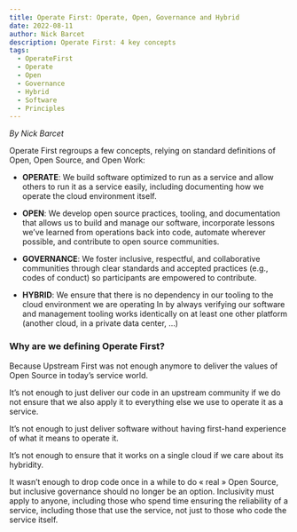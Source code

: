 ```yaml
---
title: Operate First: Operate, Open, Governance and Hybrid
date: 2022-08-11
author: Nick Barcet
description: Operate First: 4 key concepts
tags:
  - OperateFirst
  - Operate
  - Open
  - Governance
  - Hybrid
  - Software
  - Principles
---
```


_By Nick Barcet_

Operate First regroups a few concepts, relying on standard definitions of Open, Open Source, and Open Work:

- **OPERATE**: We build software optimized to run as a service and allow others to run it as a service easily, including documenting how we operate the cloud environment itself.  

- **OPEN**: We develop open source practices, tooling, and documentation that allows us to build and manage our software, incorporate lessons we’ve learned from operations back into code, automate wherever possible, and contribute to open source communities.

- **GOVERNANCE**: We foster inclusive, respectful, and collaborative communities through clear standards and accepted practices (e.g., codes of conduct) so participants are empowered to contribute.

- **HYBRID**: We ensure that there is no dependency in our tooling to the cloud environment we are operating In by always verifying our software and management tooling works identically on at least one other platform (another cloud, in a private data center, …)


### Why are we defining Operate First? 
Because Upstream First was not enough anymore to deliver the values of Open Source in today’s service world. 

It’s not enough to just deliver our code in an upstream community if we do not ensure that we also apply it to everything else we use to operate it as a service. 

It’s not enough to just deliver software without having first-hand experience of what it means to operate it. 

It’s not enough to ensure that it works on a single cloud if we care about its hybridity.

It wasn’t enough to drop code once in a while to do « real » Open Source, but inclusive governance should no longer be an option. Inclusivity must apply to anyone, including those who spend time ensuring the reliability of a service, including those that use the service, not just to those who code the service itself.

